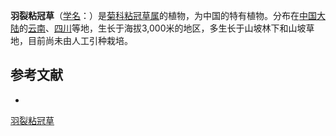 {{Speciesbox
| name = 羽裂粘冠草
| status = 
| status_system = 
| image =
| genus = Myriactis
| species = delavayi
| authority = Gagnep.
}}

'''羽裂粘冠草'''（[[学名|学名]]：{{lang|la|''Myriactis delavayi''}}）是[[菊科|菊科]][[粘冠草属|粘冠草属]]的植物，为中国的特有植物。分布在[[中国大陆|中国大陆]]的[[云南|云南]]、[[四川|四川]]等地，生长于海拔3,000米的地区，多生长于山坡林下和山坡草地，目前尚未由人工引种栽培。

== 参考文献 ==
<div class="references-small">
* {{cite web| url =http://www.bioinfo.cn/db05/KmzwSpecies.php?action=view&id=5090| title =羽裂粘冠草| work =《中国高等植物数据库全库》| publisher =中国科学院微生物研究所| author =昆明植物研究所| accessdate =2009-02-25| deadurl =yes| archiveurl =https://web.archive.org/web/20160305043949/http://www.bioinfo.cn/db05/KmzwSpecies.php?action=view&id=5090| archivedate =2016-03-05}}
</div>
{{Taxonbar|from=Q15231642}}

[[Category:粘冠草属|羽裂粘冠草]]


{{植物小作品}}